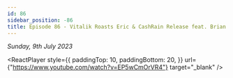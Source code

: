```yaml
---
id: 86
sidebar_position: -86
title: Episode 86 - Vitalik Roasts Eric & CashRain Release feat. Brian Canacci
---
```



_Sunday, 9th July 2023_

<ReactPlayer
  style={{
    paddingTop: 10,
    paddingBottom: 20,
  }}
  url={"https://www.youtube.com/watch?v=EP5wCmOrVR4"}
  target="_blank"
/>
